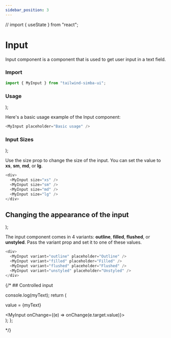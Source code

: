 ```yaml
---
sidebar_position: 3
---
```


// import { useState } from "react";

# Input

Input component is a component that is used to get user input in a text field.

### Import

```js
import { MyInput } from "tailwind-simba-ui";
```

### Usage

  <div className="border-2 rounded-xl mb-4">
    <div className="m-2">
      <MyInput placeholder="Basic usage" />
    </div>
  </div>
);

Here's a basic usage example of the Input component:

<BasicUsage></BasicUsage>

```js
<MyInput placeholder="Basic usage" />
```

### Input Sizes

  <div className="flex flex-col border-2 rounded-xl mb-4">
    <div className="m-2">
      <MyInput size="xs" placeholder="extra small size"></MyInput>
    </div>
    <div className="m-2">
      <MyInput size="sm" placeholder="small size"></MyInput>
    </div>
    <div className="m-2">
      <MyInput size="md" placeholder="medium size"></MyInput>
    </div>
    <div className="m-2">
      <MyInput size="lg" placeholder="large size"></MyInput>
    </div>
  </div>
);

Use the size prop to change the size of the input. You can set the value to **xs**, **sm**, **md**, or **lg**.

<InputSizes></InputSizes>

```js
<div>
  <MyInput size="xs" />
  <MyInput size="sm" />
  <MyInput size="md" />
  <MyInput size="lg" />
</div>
```

## Changing the appearance of the input

  <div className="flex flex-col border-2 rounded-xl mb-4">
    <div className="m-2">
      <MyInput variant="outline" placeholder="Outline" />
    </div>
    <div className="m-2">
      <MyInput variant="filled" placeholder="Filled" />
    </div>
    <div className="m-2">
      <MyInput variant="flushed" placeholder="Flushed" />
    </div>
    <div className="m-2">
      <MyInput variant="unstyled" placeholder="Unstyled" />
    </div>
  </div>
);

The input component comes in 4 variants: **outline**, **filled**, **flushed**, or **unstyled**. Pass the variant prop and set it to one of these values.

<InputVariants></InputVariants>

```js
<div>
  <MyInput variant="outline" placeholder="Outline" />
  <MyInput variant="filled" placeholder="Filled" />
  <MyInput variant="flushed" placeholder="Flushed" />
  <MyInput variant="unstyled" placeholder="Unstyled" />
</div>
```

{/\* ## Controlled input

  console.log(myText);
  return (
    <div className="flex flex-col border-2 rounded-xl mb-4">
      <div className="m-2">
        <span className="bg-red-200 text-white"></span>
        <p>value = {myText}</p>
        <MyInput onChange={(e) => onChange(e.target.value)}></MyInput>
      </div>
    </div>
  );
};

<ControlledInput></ControlledInput> */}

